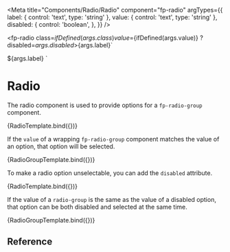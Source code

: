 
<Meta
  title="Components/Radio/Radio"
  component="fp-radio"
  argTypes={{
    label: {
      control: 'text',
      type: 'string'
    },
    value: {
      control: 'text',
      type: 'string'
    },
    disabled: {
      control: 'boolean',
    },
  }}
/>

<fp-radio
    class=${ifDefined(args.class)}
    value=${ifDefined(args.value)}
    ?disabled=${args.disabled}
    >${args.label}</fp-radio>`

<fp-radio-group value=${args.value}>
  <fp-radio
    class=${ifDefined(args.class)}
    value=${ifDefined(args.value)}
    ?disabled=${args.disabled}
    >${args.label}</fp-radio>
</fp-radio-group>`

# Radio

The radio component is used to provide options for a `fp-radio-group` component.

<Canvas>
  <Story name="Basic Usage" args={{ label: 'Credit Card', value: 'cc' }}>
    {RadioTemplate.bind({})}
  </Story>
</Canvas>

If the `value` of a wrapping `fp-radio-group` component matches the value of an option, that option will be selected.

<Canvas>
  <Story name="Selected option" args={{ label: 'Credit Card', value: 'cc' }}>
    {RadioGroupTemplate.bind({})}
  </Story>
</Canvas>

To make a radio option unselectable, you can add the `disabled` attribute.

<Canvas>
  <Story name="Disabled option" args={{ label: 'Cash Payment', value: 'cash', disabled: true }}>
    {RadioTemplate.bind({})}
  </Story>
</Canvas>

If the value of a `radio-group` is the same as the value of a disabled option, that option can be both disabled and selected at the same time.

<Canvas>
  <Story name="Disabled and selected option" args={{ label: 'Cash Payment', value: 'cash', disabled: true }}>
    {RadioGroupTemplate.bind({})}
  </Story>
</Canvas>

## Reference

<ArgsTable of="fp-radio" />
